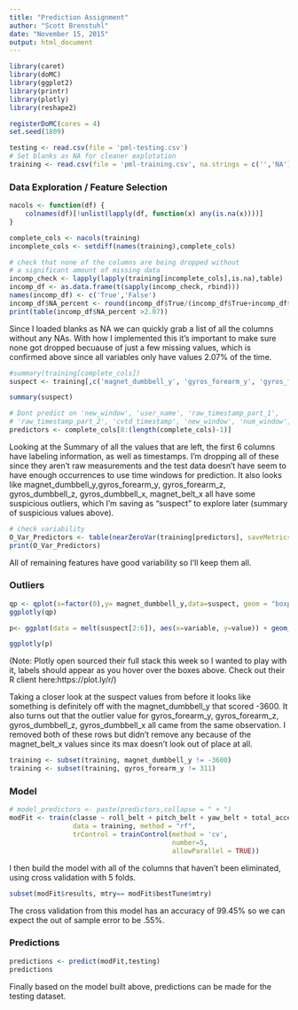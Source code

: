 ```yaml
---
title: "Prediction Assignment"
author: "Scott Brenstuhl"
date: "November 15, 2015"
output: html_document
---
```

```r
library(caret)
library(doMC)
library(ggplot2)
library(printr)
library(plotly)
library(reshape2)

registerDoMC(cores = 4)
set.seed(1809)
```

```r
testing <- read.csv(file = 'pml-testing.csv')
# Set blanks as NA for cleaner explotation
training <- read.csv(file = 'pml-training.csv', na.strings = c('','NA'))
```

### Data Exploration / Feature Selection
```r
nacols <- function(df) {
    colnames(df)[!unlist(lapply(df, function(x) any(is.na(x))))]
}

complete_cols <- nacols(training)
incomplete_cols <- setdiff(names(training),complete_cols)

# check that none of the columns are being dropped without
# a significant amount of missing data
incomp_check <- lapply(lapply(training[incomplete_cols],is.na),table)
incomp_df <- as.data.frame(t(sapply(incomp_check, rbind)))
names(incomp_df) <- c('True','False')
incomp_df$NA_percent <- round(incomp_df$True/(incomp_df$True+incomp_df$False),4)*100
print(table(incomp_df$NA_percent >2.07))
```

Since I loaded blanks as NA we can quickly grab a list of all the columns without any NAs. With how I implemented this it's important to make sure none got dropped becuause of just a few missing values, which is confirmed above since all variables only have values 2.07% of the time.

```r
#summary(training[complete_cols])
suspect <- training[,c('magnet_dumbbell_y', 'gyros_forearm_y', 'gyros_forearm_z', 'gyros_dumbbell_z', 'gyros_dumbbell_x', 'magnet_belt_x')]

summary(suspect)

# Dont predict on 'new_window', 'user_name', 'raw_timestamp_part_1', 
# 'raw_timestamp_part_2', 'cvtd_timestamp', 'new_window', 'num_window', 'classe'
predictors <- complete_cols[8:(length(complete_cols)-1)]
```

Looking at the Summary of all the values that are left, the first 6 columns have labeling information, as well as timestamps. I’m dropping all of these since they aren’t raw measurements and the test data doesn’t have seem to have enough occurrences to use time windows for prediction. It also looks like magnet_dumbbell_y,gyros_forearm_y, gyros_forearm_z, gyros_dumbbell_z, gyros_dumbbell_x, magnet_belt_x all have some suspicious outliers, which I’m saving as “suspect” to explore later (summary of suspicious values above).

```r
# check variability
O_Var_Predictors <- table(nearZeroVar(training[predictors], saveMetrics = TRUE)$zeroVar)
print(O_Var_Predictors)
```

All of remaining features have good variability so I'll keep them all.

### Outliers
```r
qp <- qplot(x=factor(0),y= magnet_dumbbell_y,data=suspect, geom = "boxplot")
ggplotly(qp)

p<- ggplot(data = melt(suspect[2:6]), aes(x=variable, y=value)) + geom_boxplot(aes(fill=variable))

ggplotly(p)
```

(Note: Plotly open sourced their full stack this week so I wanted to play with it, labels should appear as you hover over the boxes above. Check out their R client here:https://plot.ly/r/)

Taking a closer look at the suspect values from before it looks like something is definitely off with the magnet_dumbbell_y that scored -3600. It also turns out that the outlier value for gyros_forearm_y, gyros_forearm_z, gyros_dumbbell_z, gyros_dumbbell_x all came from the same observation. I removed both of these rows but didn't remove any because of the magnet_belt_x values since its max doesn't look out of place at all.

```r
training <- subset(training, magnet_dumbbell_y != -3600)
training <- subset(training, gyros_forearm_y != 311)
```

### Model
```r
# model_predictors <- paste(predictors,collapse = " + ")
modFit <- train(classe ~ roll_belt + pitch_belt + yaw_belt + total_accel_belt + gyros_belt_x + gyros_belt_y + gyros_belt_z + accel_belt_x + accel_belt_y + accel_belt_z + magnet_belt_x + magnet_belt_y + magnet_belt_z + roll_arm + pitch_arm + yaw_arm + total_accel_arm + gyros_arm_x + gyros_arm_y + gyros_arm_z + accel_arm_x + accel_arm_y + accel_arm_z + magnet_arm_x + magnet_arm_y + magnet_arm_z + roll_dumbbell + pitch_dumbbell + yaw_dumbbell + total_accel_dumbbell + gyros_dumbbell_x + gyros_dumbbell_y + gyros_dumbbell_z + accel_dumbbell_x + accel_dumbbell_y + accel_dumbbell_z + magnet_dumbbell_x + magnet_dumbbell_y + magnet_dumbbell_z + roll_forearm + pitch_forearm + yaw_forearm + total_accel_forearm + gyros_forearm_x + gyros_forearm_y + gyros_forearm_z + accel_forearm_x + accel_forearm_y + accel_forearm_z + magnet_forearm_x + magnet_forearm_y + magnet_forearm_z, 
                data = training, method = "rf", 
                trControl = trainControl(method = 'cv',
                                         number=5, 
                                         allowParallel = TRUE))

```

I then build the model with all of the columns that haven't been eliminated, using cross validation with 5 folds. 

```r
subset(modFit$results, mtry== modFit$bestTune$mtry)
```

The cross validation from this model has an accuracy of 99.45% so we can expect the out of sample error to be .55%.

### Predictions

```r
predictions <- predict(modFit,testing)
predictions
```

Finally based on the model built above, predictions can be made for the testing dataset.
